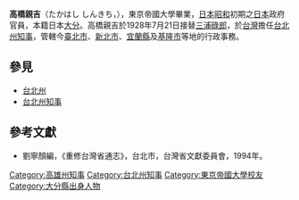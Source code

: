 '''高橋親吉'''（たかはし しんきち，{{bd|1883年|7月|?}}），東京帝國大學畢業，[[日本|日本]][[昭和|昭和]]初期之[[日本|日本]]政府官員，本籍日本[[大分縣|大分]]。高橋親吉於1928年7月21日接替[[三浦碌郎|三浦碌郎]]，於[[台灣|台灣]]擔任[[台北州知事|台北州知事]]，管轄今[[臺北市|臺北市]]、[[新北市|新北市]]、[[宜蘭縣|宜蘭縣]]及[[基隆市|基隆市]]等地的行政事務。

==參見==
*[[台北州|台北州]]
*[[台北州知事|台北州知事]]

==參考文獻==
{{refbegin}}
*劉寧顏編，《重修台灣省通志》，台北市，台灣省文獻委員會，1994年。
{{refend}}

{{start box}}
{{s-before|[[三浦碌郎|三浦碌郎]]}}
{{s-title|[[高雄州知事|高雄州知事]]|1926年10月12日─1927年7月27日}}
{{s-after|[[太田吾一|太田吾一]]}}
{{end box}}
{{start box}}
{{s-before|[[三浦碌郎|三浦碌郎]]}}
{{s-title|[[台北州知事|台北州知事]] |1928年7月21日－1929年4月20日}}
{{s-after|[[片山三郎|片山三郎]]}}
{{end box}}

{{Governors of Taihoku Prefecture}}

[[Category:高雄州知事|Category:高雄州知事]]
[[Category:台北州知事|Category:台北州知事]]
[[Category:東京帝國大學校友|Category:東京帝國大學校友]]
[[Category:大分縣出身人物|Category:大分縣出身人物]]